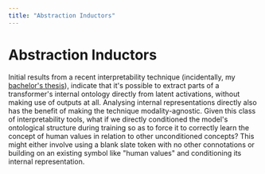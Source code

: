 ```yaml
---
title: "Abstraction Inductors"
---
```


# Abstraction Inductors

Initial results from a recent interpretability technique (incidentally, my [bachelor's thesis](https://fse.studenttheses.ub.rug.nl/27840/1/NSCv5.pdf)), indicate that it's possible to extract parts of a transformer's internal ontology directly from latent activations, without making use of outputs at all. Analysing internal representations directly also has the benefit of making the technique modality-agnostic. Given this class of interpretability tools, what if we directly conditioned the model's ontological structure during training so as to force it to correctly learn the concept of human values in relation to other unconditioned concepts? This might either involve using a blank slate token with no other connotations or building on an existing symbol like "human values" and conditioning its internal representation.
